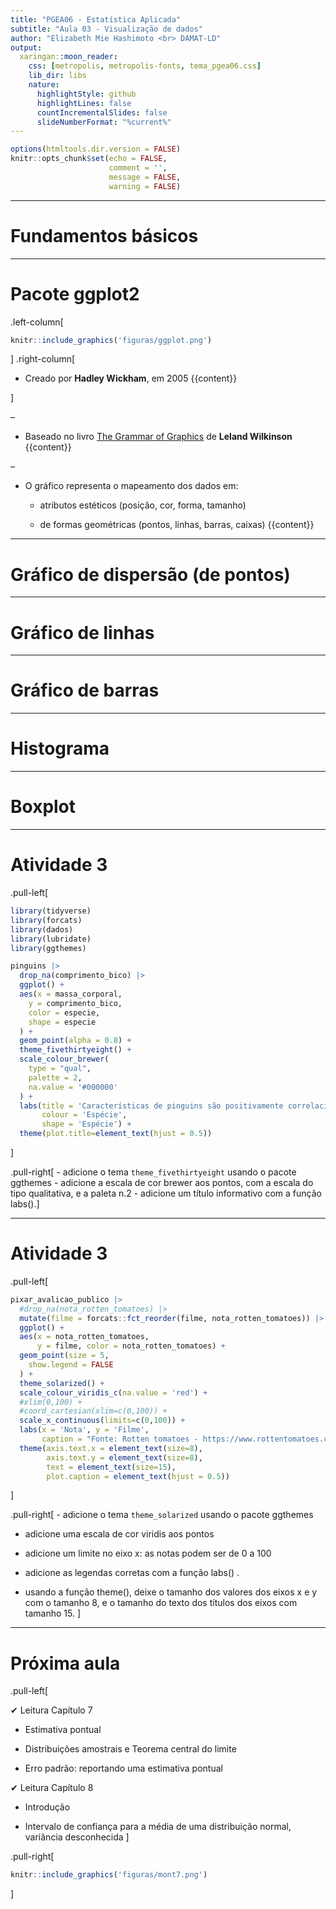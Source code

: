 ```yaml
---
title: "PGEA06 - Estatística Aplicada"
subtitle: "Aula 03 - Visualização de dados" 
author: "Elizabeth Mie Hashimoto <br> DAMAT-LD"
output:
  xaringan::moon_reader:
    css: [metropolis, metropolis-fonts, tema_pgea06.css]
    lib_dir: libs
    nature:
      highlightStyle: github
      highlightLines: false
      countIncrementalSlides: false
      slideNumberFormat: "%current%"
---
```


```r
options(htmltools.dir.version = FALSE)
knitr::opts_chunk$set(echo = FALSE, 
                      comment = '',
                      message = FALSE,
                      warning = FALSE)
```
<style> 
#caixa {
  border: 1px solid;
  padding: 10px;
  box-shadow: 5px 10px blue;
}
div {
  text-align: justify;
  text-justify: inter-word;
}
</style>

---

# Fundamentos básicos

---

# Pacote ggplot2

.left-column[
```r
knitr::include_graphics('figuras/ggplot.png')
```
]
.right-column[

+ Creado por **Hadley Wickham**, em 2005
{{content}}

]

--

+ Baseado no livro [The Grammar of Graphics ](https://link.springer.com/book/10.1007/0-387-28695-0) de **Leland Wilkinson**
{{content}}

--

+ O gráfico representa o mapeamento dos dados em:

  - atributos estéticos (posição, cor, forma, tamanho) 
  
  - de formas geométricas (pontos, linhas, barras, caixas)
{{content}}

---

# Gráfico de dispersão (de pontos)

---

# Gráfico de linhas


---


# Gráfico de barras

---

# Histograma

---

# Boxplot


---

# Atividade 3

.pull-left[
```r
library(tidyverse)
library(forcats)
library(dados)
library(lubridate)
library(ggthemes)

pinguins |>
  drop_na(comprimento_bico) |>
  ggplot() +
  aes(x = massa_corporal,
    y = comprimento_bico,
    color = especie,
    shape = especie
  ) +
  geom_point(alpha = 0.8) +
  theme_fivethirtyeight() +
  scale_colour_brewer(
    type = "qual",
    palette = 2,
    na.value = '#000000'
  ) +
  labs(title = 'Características de pinguins são positivamente correlacionadas',
       colour = 'Espécie',
       shape = 'Espécie') +
  theme(plot.title=element_text(hjust = 0.5))
```
]

.pull-right[
- adicione o tema `theme_fivethirtyeight` usando o pacote ggthemes
- adicione a escala de cor brewer aos pontos, com a escala
do tipo qualitativa, e a paleta n.2 
- adicione um título informativo com a função labs().
]

---

# Atividade 3

.pull-left[
```r
pixar_avalicao_publico |>
  #drop_na(nota_rotten_tomatoes) |>
  mutate(filme = forcats::fct_reorder(filme, nota_rotten_tomatoes)) |>
  ggplot() +
  aes(x = nota_rotten_tomatoes, 
      y = filme, color = nota_rotten_tomatoes) +
  geom_point(size = 5,
    show.legend = FALSE
  ) +
  theme_solarized() +
  scale_colour_viridis_c(na.value = 'red') +
  #xlim(0,100) +
  #coord_cartesian(xlim=c(0,100)) +
  scale_x_continuous(limits=c(0,100)) +
  labs(x = 'Nota', y = 'Filme', 
       caption = "Fonte: Rotten tomatoes - https://www.rottentomatoes.com/") +
  theme(axis.text.x = element_text(size=8),
        axis.text.y = element_text(size=8),
        text = element_text(size=15),
        plot.caption = element_text(hjust = 0.5))
```
]

.pull-right[
- adicione o tema `theme_solarized` usando o pacote ggthemes

- adicione uma escala de cor viridis aos pontos

- adicione um limite no eixo x: as notas podem ser de 0 a 100

- adicione as legendas corretas com a função labs() .

- usando a função theme(), deixe o tamanho dos valores dos eixos x e y com o tamanho 8, e o tamanho do texto dos títulos dos eixos com tamanho 15.
]

---

# Próxima aula

.pull-left[

&#10004; Leitura Capítulo 7

- Estimativa pontual

- Distribuições amostrais e Teorema central do limite

- Erro padrão: reportando uma estimativa pontual

&#10004; Leitura Capítulo 8

- Introdução

- Intervalo de confiança para a média de uma distribuição normal, variância desconhecida
]

.pull-right[
```r
knitr::include_graphics('figuras/mont7.png')
```
]

